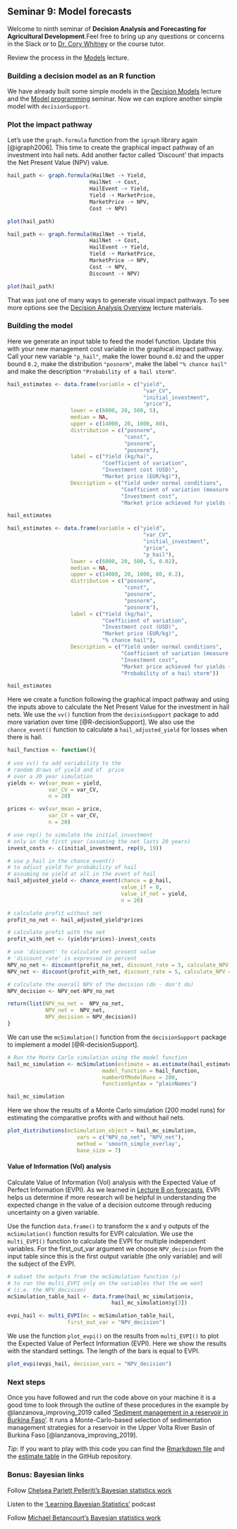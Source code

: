 ## Seminar 9: Model forecasts {#forecasts_seminar} 
<!-- reference with [Model forecasts](#forecasts_seminar) -->

Welcome to ninth seminar of **Decision Analysis and Forecasting for Agricultural Development**.Feel free to bring up any questions or concerns in the Slack or to [Dr. Cory Whitney](mailto:cory.whitney@uni-bonn.de?subject=[Seminar_9]%20Decision%20Analysis%20Lecture) or the course tutor.

Review the process in the [Models](#model_share_seminar) lecture. 

### Building a decision model as an R function

We have already built some simple models in the [Decision Models](#decision_models) lecture and the [Model programming](#model_programming) seminar. Now we can explore another simple model with `decisionSupport`. 

### Plot the impact pathway

Let's use the `graph.formula` function from the `igraph` library again [@igraph2006]. This time to create the graphical impact pathway of an investment into hail nets. Add another factor called 'Discount' that impacts the Net Present Value (NPV) value.

```r
hail_path <- graph.formula(HailNet -+ Yield, 
                          HailNet -+ Cost, 
                          HailEvent -+ Yield,
                          Yield -+ MarketPrice, 
                          MarketPrice -+ NPV,
                          Cost -+ NPV)

plot(hail_path)
```

```r
hail_path <- graph.formula(HailNet -+ Yield, 
                          HailNet -+ Cost, 
                          HailEvent -+ Yield,
                          Yield -+ MarketPrice, 
                          MarketPrice -+ NPV,
                          Cost -+ NPV,
                          Discount -+ NPV)

plot(hail_path)
```

That was just one of many ways to generate visual impact pathways. To see more options see the [Decision Analysis Overview](#decision_analysis) lecture materials.

### Building the model 

Here we generate an input table to feed the model function. Update this with your new management cost variable in the graphical impact pathway. Call your new variable `"p_hail"`, make the lower bound `0.02` and the upper bound `0.2`, make the distribution `"posnorm"`, make the label `"% chance hail"` and make the description `"Probability of a hail storm"`.

```r
hail_estimates <- data.frame(variable = c("yield", 
                                           "var_CV", 
                                           "initial_investment", 
                                           "price"),
                    lower = c(6000, 20, 500, 5),
                    median = NA,
                    upper = c(14000, 20, 1000, 80),
                    distribution = c("posnorm", 
                                     "const", 
                                     "posnorm", 
                                     "posnorm"),
                    label = c("Yield (kg/ha)", 
                              "Coefficient of variation", 
                              "Investment cost (USD)", 
                              "Market price (EUR/kg)"),
                    Description = c("Yield under normal conditions",
                                    "Coefficient of variation (measure of relative variability)",
                                    "Investment cost", 
                                    "Market price achieved for yields (EUR/kg)"))

hail_estimates
```

```r
hail_estimates <- data.frame(variable = c("yield", 
                                           "var_CV", 
                                           "initial_investment", 
                                           "price", 
                                           "p_hail"),
                    lower = c(6000, 20, 500, 5, 0.02),
                    median = NA,
                    upper = c(14000, 20, 1000, 80, 0.2),
                    distribution = c("posnorm", 
                                     "const", 
                                     "posnorm", 
                                     "posnorm",
                                     "posnorm"),
                    label = c("Yield (kg/ha)", 
                              "Coefficient of variation", 
                              "Investment cost (USD)", 
                              "Market price (EUR/kg)", 
                              "% chance hail"),
                    Description = c("Yield under normal conditions",
                                    "Coefficient of variation (measure of relative variability)",
                                    "Investment cost", 
                                    "Market price achieved for yields (EUR/kg)", 
                                    "Probability of a hail storm"))

hail_estimates
```

Here we create a function following the graphical impact pathway and using the inputs above to calculate the Net Present Value for the investment in hail nets. We use the `vv()` function from the `decisionSupport` package to add more variation over time [@R-decisionSupport]. We also use the `chance_event()` function to calculate a `hail_adjusted_yield` for losses when there is hail. 

```r
hail_function <- function(){
  
# use vv() to add variability to the 
# random draws of yield and of  price 
# over a 20 year simulation 
yields <- vv(var_mean = yield, 
             var_CV = var_CV, 
             n = 20)

prices <- vv(var_mean = price, 
             var_CV = var_CV, 
             n = 20)

# use rep() to simulate the initial_investment 
# only in the first year (assuming the net lasts 20 years)
invest_costs <- c(initial_investment, rep(0, 19))

# use p_hail in the chance_event() 
# to adjust yield for probability of hail
# assuming no yield at all in the event of hail
hail_adjusted_yield <- chance_event(chance = p_hail, 
                                    value_if = 0,
                                    value_if_not = yield,
                                    n = 20)

# calculate profit without net
profit_no_net <- hail_adjusted_yield*prices

# calculate profit with the net
profit_with_net <- (yields*prices)-invest_costs

# use 'discount' to calculate net present value 
# 'discount_rate' is expressed in percent
NPV_no_net <- discount(profit_no_net, discount_rate = 5, calculate_NPV = TRUE)
NPV_net <- discount(profit_with_net, discount_rate = 5, calculate_NPV = TRUE)

# calculate the overall NPV of the decision (do - don't do)
NPV_decision <- NPV_net-NPV_no_net

return(list(NPV_no_net =  NPV_no_net,
            NPV_net =  NPV_net, 
            NPV_decision = NPV_decision))
}
```

We can use the `mcSimulation()` function from the `decisionSupport` package to implement a model [@R-decisionSupport].

```r
# Run the Monte Carlo simulation using the model function
hail_mc_simulation <- mcSimulation(estimate = as.estimate(hail_estimates),
                              model_function = hail_function,
                              numberOfModelRuns = 200,
                              functionSyntax = "plainNames")

hail_mc_simulation
```

Here we show the results of a Monte Carlo simulation (200 model runs) for estimating the comparative profits with and without hail nets. 

```r
plot_distributions(mcSimulation_object = hail_mc_simulation, 
                      vars = c("NPV_no_net", "NPV_net"),
                      method = 'smooth_simple_overlay', 
                      base_size = 7)
```
#### Value of Information (VoI) analysis

Calculate Value of Information (VoI) analysis with the Expected Value of Perfect Information (EVPI). As we learned in [Lecture 8 on forecasts](#forecasts), EVPI helps us determine if more research will be helpful in understanding the expected change in the value of a decision outcome through reducing uncertainty on a given variable. 

Use the function `data.frame()` to transform the x and y outputs of the `mcSimulation()` function results for EVPI calculation. We use the `multi_EVPI()` function to calculate the EVPI for multiple independent variables. For the first_out_var argument we choose `NPV_decision` from the input table since this is the first output variable (the only variable) and will the subject of the EVPI. 

```r
# subset the outputs from the mcSimulation function (y) 
# to run the multi_EVPI only on the variables that the we want 
# (i.e. the NPV_decision)
mcSimulation_table_hail <- data.frame(hail_mc_simulation$x, 
                                 hail_mc_simulation$y[3])

evpi_hail <- multi_EVPI(mc = mcSimulation_table_hail, 
                   first_out_var = "NPV_decision")
```


We use the function `plot_evpi()` on the results from `multi_EVPI()` to plot the Expected Value of Perfect Information (EVPI). Here we show the results with the standard settings. The length of the bars is equal to EVPI.

```r
plot_evpi(evpi_hail, decision_vars = "NPV_decision")
```


### Next steps

Once you have followed and run the code above on your machine it is a good time to look through the outline of these procedures in the example by @lanzanova_improving_2019 called ['Sediment management in a reservoir in Burkina Faso'](http://htmlpreview.github.io/?https://github.com/CWWhitney/BurkinaExample/blob/master/Burkina_vignette.html). It runs a Monte-Carlo-based selection of sedimentation management strategies for a reservoir in the Upper Volta River Basin of Burkina Faso [@lanzanova_improving_2019]. 

*Tip*: If you want to play with this code you can find the [Rmarkdown file](https://raw.githubusercontent.com/CWWhitney/17_Burkina_Vignette/blob/master/Burkina_vignette.Rmd) and the [estimate table](https://raw.githubusercontent.com/CWWhitney/BurkinaExample/master/Sediment_input_table.csv) in the GitHub repository. 

### Bonus: Bayesian links

Follow [Chelsea Parlett Pelleriti's Bayesian statistics work](https://cmparlettpelleriti.github.io/)

Listen to the ['Learning Bayesian Statistics'](https://www.learnbayesstats.com) podcast

Follow [Michael Betancourt’s Bayesian statistics work](https://betanalpha.github.io/)

<!-- -	Rainforth, Tom. “Automating Inference, Learning, and Design Using Probabilistic Programming.” Doctor of Philosophy, University of Oxford, 2017. -->
